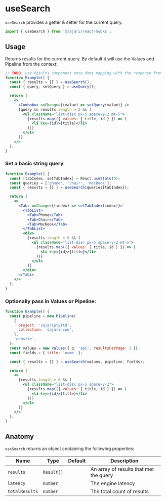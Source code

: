 
<SEO title="useSearch" description="useSearch provides a getter & setter for the current query." />

# useSearch

`useSearch` provides a getter & setter for the current query.

```js
import { useSearch } from '@sajari/react-hooks';
```

## Usage

Returns results for the current query. By default it will use the Values and Pipeline from the context:

```jsx
// TODO: use Results component once done mapping with the response from backend
function Example() {
  const { results = [] } = useSearch();
  const { query, setQuery } = useQuery();

  return (
    <>
      <Combobox onChange={(value) => setQuery(value)} />
      {query && results.length > 0 && (
        <ul className="list-disc px-5 space-y-2 mt-5">
          {results.map(({ values: { title, id } }) => (
            <li key={id}>{title}</li>
          ))}
        </ul>
      )}
    </>
  );
}
```

### Set a basic string query

```jsx
function Example() {
  const [tabIndex, setTabIndex] = React.useState(0);
  const queries = ['phone', 'chair', 'macbook'];
  const { results = [] } = useSearch(queries[tabIndex]);

  return (
    <>
      <Tabs onChange={(index) => setTabIndex(index)}>
        <TabList>
          <Tab>Phone</Tab>
          <Tab>Chair</Tab>
          <Tab>Macbook</Tab>
        </TabList>
        <div>
          {results.length > 0 && (
            <ul className="list-disc px-5 space-y-2 mt-5">
              {results.map(({ values: { title, id } }) => (
                <li key={id}>{title}</li>
              ))}
            </ul>
          )}
        </div>
      </Tabs>
    </>
  );
}
```

### Optionally pass in Values or Pipeline:

```jsx
function Example() {
  const pipeline = new Pipeline(
    {
      project: 'sajariptyltd',
      collection: 'sajari-com',
    },
    'website',
  );
  const values = new Values({ q: 'api', resultsPerPage: 3 });
  const fields = { title: 'name' };

  const { results = [] } = useSearch(values, pipeline, fields);

  return (
    <>
      {results.length > 0 && (
        <ul className="list-disc px-5 space-y-2">
          {results.map(({ values: { title, id } }) => (
            <li key={id}>{title}</li>
          ))}
        </ul>
      )}
    </>
  );
}
```

## Anatomy

`useSearch` returns an object containing the following properties:

| Name           | Type       | Default | Description                            |
| -------------- | ---------- | ------- | -------------------------------------- |
| `results`      | `Result[]` |         | An array of results that met the query |
| `latency`      | `number`   |         | The engine latency                     |
| `totalResults` | `number`   |         | The total count of results             |
